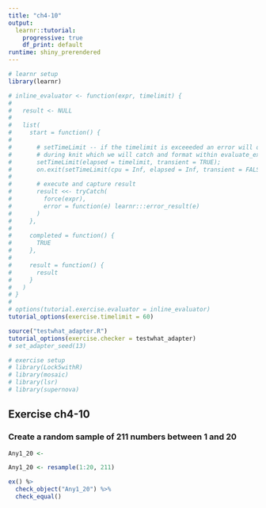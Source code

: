 ```yaml
---
title: "ch4-10"
output: 
  learnr::tutorial:
    progressive: true
    df_print: default
runtime: shiny_prerendered
---
```


```r
# learnr setup
library(learnr)

# inline_evaluator <- function(expr, timelimit) {
# 
#   result <- NULL
# 
#   list(
#     start = function() {
# 
#       # setTimeLimit -- if the timelimit is exceeeded an error will occur
#       # during knit which we will catch and format within evaluate_exercise
#       setTimeLimit(elapsed = timelimit, transient = TRUE);
#       on.exit(setTimeLimit(cpu = Inf, elapsed = Inf, transient = FALSE), add = TRUE);
# 
#       # execute and capture result
#       result <<- tryCatch(
#         force(expr),
#         error = function(e) learnr:::error_result(e)
#       )
#     },
# 
#     completed = function() {
#       TRUE
#     },
# 
#     result = function() {
#       result
#     }
#   )
# }
# 
# options(tutorial.exercise.evaluator = inline_evaluator)
tutorial_options(exercise.timelimit = 60)

source("testwhat_adapter.R")
tutorial_options(exercise.checker = testwhat_adapter)
# set_adapter_seed(13)

# exercise setup
# library(Lock5withR)
# library(mosaic)
# library(lsr)
# library(supernova)
```

## Exercise ch4-10 {data-progressive=TRUE}

### Create a random sample of 211 numbers between 1 and 20
```r
Any1_20 <-
```

```r
Any1_20 <- resample(1:20, 211)
```

```r
ex() %>
  check_object("Any1_20") %>%
  check_equal()
```

<!-- ### This puts `Any1_20` into a new data frame called `Computer` -->
<!-- ```{r} -->
<!-- Any1_20 <- resample(1:20, 211) -->
<!-- Computer <- data.frame(Any1_20) -->
<!-- ``` -->

<!-- ```{r hist_any1-setup} -->
<!-- Any1_20 <- resample(1:20, 211) -->
<!-- Computer <- data.frame(Any1_20) -->
<!-- ``` -->

<!-- ### Make a histogram of `Any1_20` from `Computer` -->
<!-- ```{r hist_any1, exercise = TRUE} -->

<!-- ``` -->

<!-- ```{r hist_any1-solution} -->
<!-- gf_histogram(~Any1_20, data = Computer, bins = 20) -->
<!-- ``` -->

<!-- ```{r hist_any1-check} -->
<!-- ex() %>%  -->
<!--   check_function("gf_histogram") %>% { -->
<!--     check_arg(., "bins") %>% check_equal() -->
<!--     check_arg(., "object") %>% check_equal() -->
<!--     check_arg(., "data") %>% check_equal() -->
<!--   } -->
<!-- ``` -->
